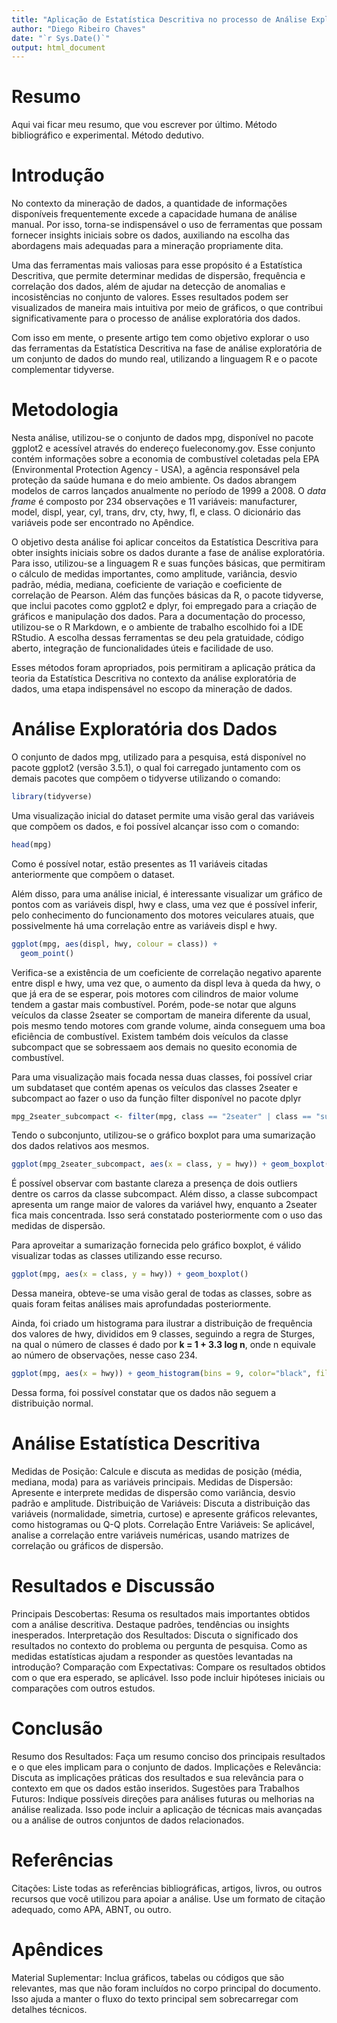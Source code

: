 ```yaml
---
title: "Aplicação de Estatística Descritiva no processo de Análise Exploratória de Dados utilizando R"
author: "Diego Ribeiro Chaves"
date: "`r Sys.Date()`"
output: html_document
---
```


# Resumo
Aqui vai ficar meu resumo, que vou escrever por último.
Método bibliográfico e experimental.
Método dedutivo.

# Introdução

No contexto da mineração de dados, a quantidade de informações disponíveis frequentemente excede a capacidade humana de análise manual. Por isso, torna-se indispensável o uso de ferramentas que possam fornecer insights iniciais sobre os dados, auxiliando na escolha das abordagens mais adequadas para a mineração propriamente dita.

Uma das ferramentas mais valiosas para esse propósito é a Estatística Descritiva, que permite determinar medidas de dispersão, frequência e correlação dos dados, além de ajudar na detecção de anomalias e incosistências no conjunto de valores. Esses resultados podem ser visualizados de maneira mais intuitiva por meio de gráficos, o que contribui significativamente para o processo de análise exploratória dos dados.

Com isso em mente, o presente artigo tem como objetivo explorar o uso das ferramentas da Estatística Descritiva na fase de análise exploratória de um conjunto de dados do mundo real, utilizando a linguagem R e o pacote complementar tidyverse.

# Metodologia

Nesta análise, utilizou-se o conjunto de dados mpg, disponível no pacote ggplot2 e acessível através do endereço fueleconomy.gov. Esse conjunto contém informações sobre a economia de combustível coletadas pela EPA (Environmental Protection Agency - USA), a agência responsável pela proteção da saúde humana e do meio ambiente. Os dados abrangem modelos de carros lançados anualmente no período de 1999 a 2008. O *data frame* é composto por 234 observações e 11 variáveis: manufacturer, model, displ, year, cyl, trans, drv, cty, hwy, fl, e class. O dicionário das variáveis pode ser encontrado no Apêndice.

O objetivo desta análise foi aplicar conceitos da Estatística Descritiva para obter insights iniciais sobre os dados durante a fase de análise exploratória. Para isso, utilizou-se a linguagem R e suas funções básicas, que permitiram o cálculo de medidas importantes, como amplitude, variância, desvio padrão, média, mediana, coeficiente de variação e coeficiente de correlação de Pearson. Além das funções básicas da R, o pacote tidyverse, que inclui pacotes como ggplot2 e dplyr, foi empregado para a criação de gráficos e manipulação dos dados. Para a documentação do processo, utilizou-se o R Markdown, e o ambiente de trabalho escolhido foi a IDE RStudio. A escolha dessas ferramentas se deu pela gratuidade, código aberto, integração de funcionalidades úteis e facilidade de uso.

Esses métodos foram apropriados, pois permitiram a aplicação prática da teoria da Estatística Descritiva no contexto da análise exploratória de dados, uma etapa indispensável no escopo da mineração de dados.

# Análise Exploratória dos Dados

O conjunto de dados mpg, utilizado para a pesquisa, está disponível no pacote ggplot2 (versão 3.5.1), o qual foi carregado 
juntamento com os demais pacotes que compõem o tidyverse utilizando o comando:

```r
library(tidyverse)
```

Uma visualização inicial do dataset permite uma visão geral das variáveis que compõem os dados, e foi possível alcançar isso com o comando:

```r
head(mpg)
```

Como é possível notar, estão presentes as 11 variáveis citadas anteriormente que compõem o dataset.

Além disso, para uma análise inicial, é interessante visualizar um gráfico de pontos com as variáveis displ, hwy e class, uma vez que é possível inferir, pelo conhecimento do funcionamento dos motores veiculares atuais, que possivelmente há uma correlação entre as variáveis displ e hwy.

```r
ggplot(mpg, aes(displ, hwy, colour = class)) + 
  geom_point()
```

Verifica-se a existência de um coeficiente de correlação negativo aparente entre displ e hwy, uma vez que, o aumento da displ leva à queda da hwy, o que já era de se esperar, pois motores com cilindros de maior volume tendem a gastar mais combustível. Porém, pode-se notar que alguns veículos da classe 2seater se comportam de maneira diferente da usual, pois mesmo tendo motores com grande volume, ainda conseguem uma boa eficiência de combustível. Existem também dois veículos da classe subcompact que se sobressaem aos demais no quesito economia de combustível.

Para uma visualização mais focada nessa duas classes, foi possível criar um subdataset que contém apenas os veículos das classes 2seater e subcompact ao fazer o uso da função filter disponível no pacote dplyr

```r
mpg_2seater_subcompact <- filter(mpg, class == "2seater" | class == "subcompact")
```

Tendo o subconjunto, utilizou-se o gráfico boxplot para uma sumarização dos dados relativos aos mesmos.
```r
ggplot(mpg_2seater_subcompact, aes(x = class, y = hwy)) + geom_boxplot()
```

É possível observar com bastante clareza a presença de dois outliers dentre os carros da classe subcompact. Além disso, a classe subcompact apresenta um range maior de valores da variável hwy, enquanto a 2seater fica mais concentrada. Isso será constatado posteriormente com o uso das medidas de dispersão.

Para aproveitar a sumarização fornecida pelo gráfico boxplot, é válido visualizar todas as classes utilizando esse recurso.

```r
ggplot(mpg, aes(x = class, y = hwy)) + geom_boxplot()
```

Dessa maneira, obteve-se uma visão geral de todas as classes, sobre as quais foram feitas análises mais aprofundadas posteriormente.

Ainda, foi criado um histograma para ilustrar a distribuição de frequência dos valores de hwy, divididos em 9 classes, seguindo a regra de Sturges, na qual o número de classes é dado por **k = 1 + 3.3 log n**, onde n equivale ao número de observações, nesse caso 234.

```r
ggplot(mpg, aes(x = hwy)) + geom_histogram(bins = 9, color="black", fill="white")
```

Dessa forma, foi possível constatar que os dados não seguem a distribuição normal.

# Análise Estatística Descritiva

Medidas de Posição: Calcule e discuta as medidas de posição (média, mediana, moda) para as variáveis principais.
Medidas de Dispersão: Apresente e interprete medidas de dispersão como variância, desvio padrão e amplitude.
Distribuição de Variáveis: Discuta a distribuição das variáveis (normalidade, simetria, curtose) e apresente gráficos relevantes, como histogramas ou Q-Q plots.
Correlação Entre Variáveis: Se aplicável, analise a correlação entre variáveis numéricas, usando matrizes de correlação ou gráficos de dispersão.

# Resultados e Discussão

Principais Descobertas: Resuma os resultados mais importantes obtidos com a análise descritiva. Destaque padrões, tendências ou insights inesperados.
Interpretação dos Resultados: Discuta o significado dos resultados no contexto do problema ou pergunta de pesquisa. Como as medidas estatísticas ajudam a responder as questões levantadas na introdução?
Comparação com Expectativas: Compare os resultados obtidos com o que era esperado, se aplicável. Isso pode incluir hipóteses iniciais ou comparações com outros estudos.

# Conclusão

Resumo dos Resultados: Faça um resumo conciso dos principais resultados e o que eles implicam para o conjunto de dados.
Implicações e Relevância: Discuta as implicações práticas dos resultados e sua relevância para o contexto em que os dados estão inseridos.
Sugestões para Trabalhos Futuros: Indique possíveis direções para análises futuras ou melhorias na análise realizada. Isso pode incluir a aplicação de técnicas mais avançadas ou a análise de outros conjuntos de dados relacionados.

# Referências

Citações: Liste todas as referências bibliográficas, artigos, livros, ou outros recursos que você utilizou para apoiar a análise. Use um formato de citação adequado, como APA, ABNT, ou outro.

# Apêndices

Material Suplementar: Inclua gráficos, tabelas ou códigos que são relevantes, mas que não foram incluídos no corpo principal do documento. Isso ajuda a manter o fluxo do texto principal sem sobrecarregar com detalhes técnicos.